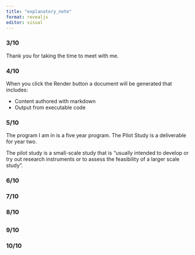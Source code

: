 ```yaml
---
title: "explanatory_note"
format: revealjs
editor: visual
---
```


### 3/10

Thank you for taking the time to meet with me.

### 4/10

When you click the Render button a document will be generated that includes:

-   Content authored with markdown
-   Output from executable code

### 5/10

The program I am in is a five year program. The Pilot Study is a deliverable for year two.

The pilot study is a small-scale study that is “usually intended to develop or try out research instruments or to assess the feasibility of a larger scale study”.

### 6/10

### 7/10

### 8/10

## 

### 9/10

### 10/10
